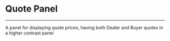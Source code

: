 
<Meta title="toolbox-ui/Financial/Quote Panel" component={QuotePanel} />

# Quote Panel
<hr />

A panel for displaying quote prices, having both Dealer and Buyer quotes in a higher contrast panel

<Preview withSource="open">
  <Story name="regular">
    <QuotePanel
        dealerName="Dealer two"
        dealerPayedValue={1.75}
        clientName="Client one"
        clientPayedValue={3}
      />
  </Story>
</Preview>

<Props of={QuotePanel} />

